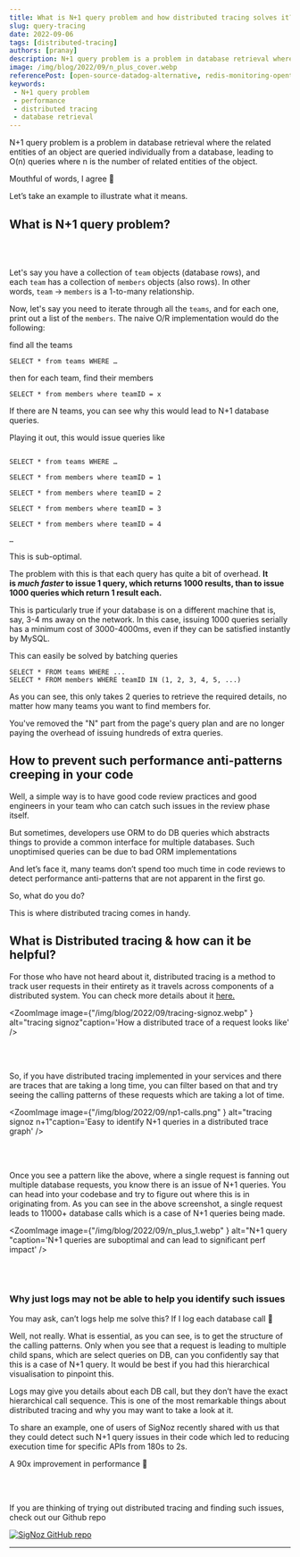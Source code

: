 ```yaml
---
title: What is N+1 query problem and how distributed tracing solves it?
slug: query-tracing
date: 2022-09-06
tags: [distributed-tracing]
authors: [pranay]
description: N+1 query problem is a problem in database retrieval where the related entities of an object are queried individually from a database, leading to O(n) queries
image: /img/blog/2022/09/n_plus_cover.webp
referencePost: [open-source-datadog-alternative, redis-monitoring-opentelemetry-signoz]
keywords:
 - N+1 query problem
 - performance
 - distributed tracing
 - database retrieval
---
```


<head>
  <link rel="canonical" href="https://signoz.io/blog/N+1-query-distributed-tracing/"/>
</head>

N+1 query problem is a problem in database retrieval where the related entities of an object are queried individually from a database, leading to O(n) queries where n is the number of related entities of the object.

Mouthful of words, I agree 🙂 

Let’s take an example to illustrate what it means.


## What is N+1 query problem?


<br></br>


Let's say you have a collection of `team` objects (database rows), and each `team`
has a collection of `members` objects (also rows). In other words, `team` → `members`
is a 1-to-many relationship.

Now, let's say you need to iterate through all the `teams`, and for each one, print out a list of the `members`. The naive O/R implementation would do the following:

find all the teams

`SELECT * from teams WHERE …` 

then for each team, find their members

`SELECT * from members where teamID = x`

If there are N teams, you can see why this would lead to N+1 database queries.

Playing it out, this would issue queries like

```

SELECT * from teams WHERE … 

SELECT * from members where teamID = 1

SELECT * from members where teamID = 2

SELECT * from members where teamID = 3

SELECT * from members where teamID = 4

…

```


This is sub-optimal.

The problem with this is that each query has quite a bit of overhead. **It is *much faster* to issue 1 query, which returns 1000 results, than to issue 1000 queries which return 1 result each.**

This is particularly true if your database is on a different machine that is, say, 3-4 ms away on the network. In this case, issuing 1000 queries serially has a minimum cost of 3000-4000ms, even if they can be satisfied instantly by MySQL. 

This can easily be solved by batching queries

```
SELECT * FROM teams WHERE ...
SELECT * FROM members WHERE teamID IN (1, 2, 3, 4, 5, ...)
```

As you can see, this only takes 2 queries to retrieve the required details, no matter how many teams you want to find members for.

You've removed the "N" part from the page's query plan and are no longer paying the overhead of issuing hundreds of extra queries.

## How to prevent such performance anti-patterns creeping in your code

Well, a simple way is to have good code review practices and good engineers in your team who can catch such issues in the review phase itself. 

But sometimes, developers use ORM to do DB queries which abstracts things to provide a common interface for multiple databases. Such unoptimised queries can be due to bad ORM implementations

And let’s face it, many teams don’t spend too much time in code reviews to detect performance anti-patterns that are not apparent in the first go.

So, what do you do?

This is where distributed tracing comes in handy.

## What is Distributed tracing & how can it be helpful?

For those who have not heard about it, distributed tracing is a method to track user requests in their entirety as it travels across components of a distributed system. You can check more details about it [here.](https://signoz.io/distributed-tracing/)

<ZoomImage
    image={"/img/blog/2022/09/tracing-signoz.webp" } alt="tracing signoz"caption='How a distributed trace of a request looks like'
/>

<br></br>

So, if you have distributed tracing implemented in your services and there are traces that are taking a long time, you can filter based on that and try seeing the calling patterns of these requests which are taking a lot of time.


<ZoomImage
    image={"/img/blog/2022/09/np1-calls.png" } alt="tracing signoz n+1"caption='Easy to identify N+1 queries in a distributed trace graph'
/>

<br></br>

Once you see a pattern like the above, where a single request is fanning out multiple database requests, you know there is an issue of N+1 queries. You can head into your codebase and try to figure out where this is in originating from. As you can see in the above screenshot, a single request leads to 11000+ database calls which is a case of N+1 queries being made.


<ZoomImage
    image={"/img/blog/2022/09/n_plus_1.webp" } alt="N+1 query "caption='N+1 queries are suboptimal and can lead to significant perf impact'
/>

<br></br>

### Why just logs may not be able to help you identify such issues

You may ask, can’t logs help me solve this? If I log each database call 🤔

Well, not really. What is essential, as you can see, is to get the structure of the calling patterns. Only when you see that a request is leading to multiple child spans, which are select queries on DB, can you confidently say that this is a case of N+1 query. It would be best if you had this hierarchical visualisation to pinpoint this.

Logs may give you details about each DB call, but they don’t have the exact hierarchical call sequence. This is one of the most remarkable things about distributed tracing and why you may  want to take a look at it.

To share an example, one of users of SigNoz recently shared with us that they could detect such N+1 query issues in their code which led to reducing execution time for specific APIs from 180s to 2s. 

A 90x improvement in performance 🤯

<br></br>

If you are thinking of trying out distributed tracing and finding such issues, check out our Github repo

[![SigNoz GitHub repo](/img/blog/common/signoz_github.webp)](https://github.com/SigNoz/signoz)

---
